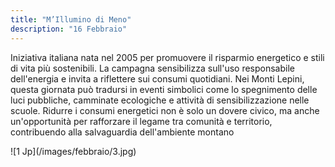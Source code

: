 ```yaml
---
title: "M’Illumino di Meno"
description: "16 Febbraio"
---
```


Iniziativa italiana nata nel 2005 per promuovere il risparmio energetico e stili di vita più sostenibili. La campagna sensibilizza sull'uso responsabile dell'energia e invita a riflettere sui consumi quotidiani. Nei Monti Lepini, questa giornata può tradursi in eventi simbolici come lo spegnimento delle luci pubbliche, camminate ecologiche e attività di sensibilizzazione nelle scuole. Ridurre i consumi energetici non è solo un dovere civico, ma anche un'opportunità per rafforzare il legame tra comunità e territorio, contribuendo alla salvaguardia dell'ambiente montano 
<Frame>
  ![1 Jp](/images/febbraio/3.jpg)
</Frame>
